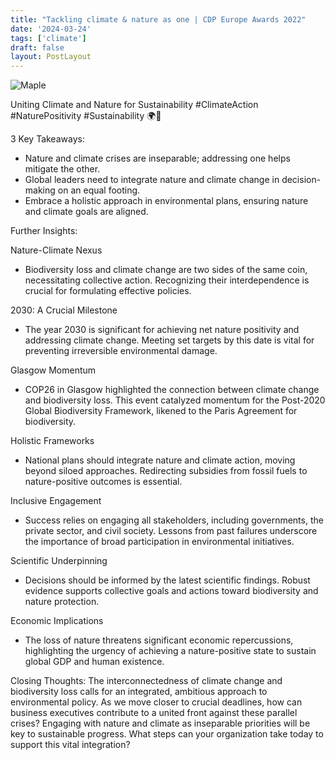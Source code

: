 ```yaml
---
title: "Tackling climate & nature as one | CDP Europe Awards 2022"
date: '2024-03-24'
tags: ['climate']
draft: false
layout: PostLayout
---
```


<div className="flex justify-center">
  <div className="my-1 w-full px-2 xl:my-1 xl:w-1/2 xl:px-2">
    <img src="https://img.youtube.com/vi/QG9JyALHl4I/0.jpg" alt="Maple" className="mx-auto h-58 w-auto" />
  </div>
</div>

Uniting Climate and Nature for Sustainability #ClimateAction #NaturePositivity #Sustainability 🌍🌱

3 Key Takeaways:
- Nature and climate crises are inseparable; addressing one helps mitigate the other.
- Global leaders need to integrate nature and climate change in decision-making on an equal footing.
- Embrace a holistic approach in environmental plans, ensuring nature and climate goals are aligned.

Further Insights:

Nature-Climate Nexus
- Biodiversity loss and climate change are two sides of the same coin, necessitating collective action. Recognizing their interdependence is crucial for formulating effective policies.

2030: A Crucial Milestone
- The year 2030 is significant for achieving net nature positivity and addressing climate change. Meeting set targets by this date is vital for preventing irreversible environmental damage.

Glasgow Momentum
- COP26 in Glasgow highlighted the connection between climate change and biodiversity loss. This event catalyzed momentum for the Post-2020 Global Biodiversity Framework, likened to the Paris Agreement for biodiversity.

Holistic Frameworks
- National plans should integrate nature and climate action, moving beyond siloed approaches. Redirecting subsidies from fossil fuels to nature-positive outcomes is essential.

Inclusive Engagement
- Success relies on engaging all stakeholders, including governments, the private sector, and civil society. Lessons from past failures underscore the importance of broad participation in environmental initiatives.

Scientific Underpinning
- Decisions should be informed by the latest scientific findings. Robust evidence supports collective goals and actions toward biodiversity and nature protection.

Economic Implications
- The loss of nature threatens significant economic repercussions, highlighting the urgency of achieving a nature-positive state to sustain global GDP and human existence.

Closing Thoughts:
The interconnectedness of climate change and biodiversity loss calls for an integrated, ambitious approach to environmental policy. As we move closer to crucial deadlines, how can business executives contribute to a united front against these parallel crises? Engaging with nature and climate as inseparable priorities will be key to sustainable progress. What steps can your organization take today to support this vital integration?

